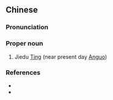 {{also|解渎}}
==Chinese==
{{zh-forms|s=解渎}}

===Pronunciation===
{{zh-pron
|m=Jiědú
|cat=pn
}}

===Proper noun===
{{zh-proper noun}}

# {{lb|zh|archaic}} Jiedu [[w:Ting (administrative unit)|Ting]] (near present day [[w:Anguo|Anguo]])

===References===
* {{cite-book
|last=Luo
|first=Guanzhong
|authorlink=w:Luo Guanzhong
|coauthors=
|year=
|title=[[s:Romance of the Three Kingdoms/Chapter 2#19|Romance of the Three Kingdoms/Chapter 2]]
|language=Mandarin/English
|publisher=
|location=
}}
* {{cite-web
|url=http://baoding.hebei.com.cn/node2/node26/node42/userobject1ai1221.html
|title=安国市
|work=baoding.hebei.com.cn
|language=Mandarin
|accessdate=2009-05-16}}